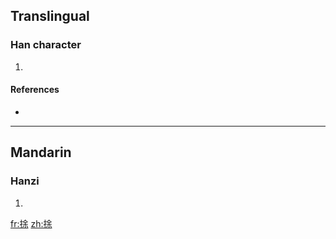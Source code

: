 ==Translingual==

===Han character===
{{Han char|rn=64|rad=手|as=07|sn=10|four=5809<sub>1</sub>|canj=手人一木 (QOMD)}}

# {{defn|Han|sort=手07}}

====References====
* {{Han ref|kx=0433.110|dkj=12135|dj=0782.220|hdz=31884.190|uh=6348|ud=25416|bh=D1CC|bd=53708}}

----

==Mandarin==

===Hanzi===
{{cmn-hanzi|pin=[[tú]] ([[tu2]])|wg=t'u<sup>2</sup>}}

# {{defn|Mandarin}}

[[fr:捈]]
[[zh:捈]]